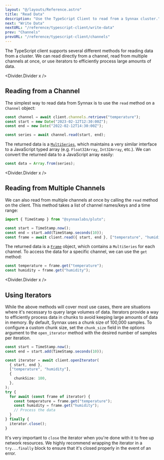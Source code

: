 ```yaml
---
layout: "@/layouts/Reference.astro"
title: "Read Data"
description: "Use the TypeScript Client to read from a Synnax cluster."
next: "Write Data"
nextURL: "/reference/typescript-client/write-data"
prev: "Channels"
prevURL: "/reference/typescript-client/channels"
---
```



The TypeScript client supports several different methods for reading data from a
cluster. We can read directly from a channel, read from multiple channels at once, or
use iterators to efficiently process large amounts of data.

<Divider.Divider x />

## Reading from a Channel

The simplest way to read data from Synnax is to use the `read` method on a `Channel`
object:

```typescript
const channel = await client.channels.retrieve("temperature");
const start = new Date("2023-02-12T12:30:00Z");
const end = new Date("2022-02-12T14:30:00Z");

const series = await channel.read(start, end);
```

The returned data is a
[`MultiSeries`](/reference/typescript-client/series-and-frames#series), which maintains
a very similar interface to a JavaScript typed array (e.g. `Float32Array`, `Int32Array`,
etc.). We can convert the returned data to a JavaScript array easily:

```typescript
const data = Array.from(series);
```

<Divider.Divider x />

## Reading from Multiple Channels

We can also read from multiple channels at once by calling the `read` method on the
client. This method takes a list of channel names/keys and a time range:

```typescript
import { TimeStamp } from "@synnaxlabs/pluto";

const start = TimeStamp.now();
const end = start.add(TimeStamp.seconds(10));
const frame = await client.read({ start, end }, ["temperature", "humidity"]);
```

The returned data is a [`Frame`](/reference/typescript-client/series-and-frames#series)
object, which contains a `MultiSeries` for each channel. To access the data for a
specific channel, we can use the `get` method:

```typescript
const temperature = frame.get("temperature");
const humidity = frame.get("humidity");
```

<Divider.Divider x />

## Using Iterators

While the above methods will cover most use cases, there are situations where it's
necessary to query large volumes of data. Iterators provide a way to efficiently process
data in chunks to avoid keeping large amounts of data in memory. By default, Synnax uses
a chunk size of 100,000 samples. To configure a custom chunk size, set the `chunk_size`
field in the options argument to the `open_iterator` method with the desired number of
samples per iteration.

```typescript
const start = TimeStamp.now();
const end = start.add(TimeStamp.seconds(10));

const iterator = await client.openIterator(
  { start, end },
  ["temperature", "humidity"],
  {
    chunkSize: 100,
  },
);
try {
  for await (const frame of iterator) {
    const temperature = frame.get("temperature");
    const humidity = frame.get("humidity");
    // Process the data
  }
} finally {
  iterator.close();
}
```

It's very important to `close` the iterator when you're done with it to free up network
resources. We highly recommend wrapping the iterator in a `try...finally` block to
ensure that it's closed properly in the event of an error.
